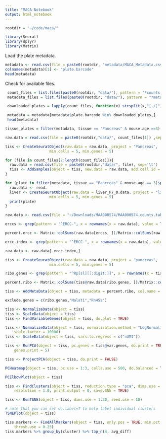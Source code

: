 ```yaml
---
title: "MACA Notebook"
output: html_notebook
---
```


```r
rootdir = "~/code/maca/"
```


```r
library(Seurat)
library(dplyr)
library(Matrix)
```

Load the plate metadata.

```r
metadata <- read.csv(file = paste0(rootdir, "metadata/MACA_Metadata.csv"), sep=",", header = TRUE)
colnames(metadata)[1] <- "plate.barcode"
head(metadata)
```

Check for available files.
```r
 count_files = list.files(paste0(rootdir, "data/"), pattern = "*counts.tab",recursive = TRUE)
 metadata_files = list.files(paste0(rootdir, "data/"), pattern = "*metadata.tab",recursive = TRUE)

 downloaded_plates = lapply(count_files, function(x) strsplit(x,"[./]")[[1]][1])

 metadata = metadata[metadata$plate.barcode %in% downloaded_plates,]
 head(metadata)
```

```r
tissue_plates = filter(metadata, tissue == "Pancreas" & mouse.age ==3)[,c('plate.barcode','tissue','subtissue','mouse.sex')]

raw.data = read.csv(file = paste0(rootdir,"data/", count_files[1]) ,sep='\t')

tiss <- CreateSeuratObject(raw.data = raw.data, project = "Pancreas", 
                    min.cells = 5, min.genes = 5)

for (file in count_files[2:length(count_files)]){
  raw.data = read.csv(file = paste0(rootdir,"data/", file), sep='\t')
  tiss <- AddSamples(object = tiss, new.data = raw.data, add.cell.id = file, do.normalize = FALSE,min.cells = 5, min.genes = 5)
}
```


```r
for (plate in filter(metadata, tissue == "Pancreas" & mouse.age == 3)$plate.barcode){
  raw.data <- read.
  liver <- CreateSeuratObject(raw.data = liver_P7_0.data, project = "liver", 
                    min.cells = 5, min.genes = 5)
  print(plate)
}
```


```r
raw.data <- read.csv(file = "~/Downloads/MAA000574/MAA000574.counts.tab",sep='\t')
```

```r
erccs <- grep(pattern = "^ERCC-", x = rownames(x = raw.data), value = TRUE)

percent.ercc <- Matrix::colSums(raw.data[erccs, ])/Matrix::colSums(raw.data)

ercc.index <- grep(pattern = "^ERCC-", x = rownames(x = raw.data), value = FALSE)

raw.data <- raw.data[-ercc.index,]
```


```r
tiss <- CreateSeuratObject(raw.data = raw.data, project = "pancreas", 
                    min.cells = 5, min.genes = 5)
```


```r

ribo.genes <- grep(pattern = "^Rp[sl][[:digit:]]", x = rownames(x = tiss@data), value = TRUE)

percent.ribo <- Matrix::colSums(tiss@raw.data[ribo.genes, ])/Matrix::colSums(tiss@raw.data)

tiss <- AddMetaData(object = tiss, metadata = percent.ribo, col.name = "percent.ribo")

exclude.genes = c(ribo.genes,"Malat1","Rn45s")
```


```r

tiss <- NormalizeData(object = tiss)
tiss <- ScaleData(object = tiss)
tiss <- FindVariableGenes(object = tiss, do.plot = TRUE)
```

```r
tiss <- NormalizeData(object = tiss, normalization.method = "LogNormalize",
    scale.factor = 10000)
tiss <- ScaleData(object = tiss, vars.to.regress = c("nUMI"))
```
```r
tiss <- RunPCA(object = tiss, pc.genes = tiss@var.genes, do.print = TRUE, pcs.print = 1:5, 
    genes.print = 5)
```

```r
tiss <- ProjectPCA(object = tiss, do.print = FALSE)
```


```r
PCHeatmap(object = tiss, pc.use = 1:3, cells.use = 500, do.balanced = TRUE, label.columns = FALSE)
```

```r
PCElbowPlot(object = tiss)
```


```r
tiss <- FindClusters(object = tiss, reduction.type = "pca", dims.use = 1:20, 
    resolution = 1.0, print.output = 0, save.SNN = TRUE)
```


```r
tiss <- RunTSNE(object = tiss, dims.use = 1:20, seed.use = 10)

```

```r
# note that you can set do.label=T to help label individual clusters
TSNEPlot(object = tiss)
```

```r
tiss.markers <- FindAllMarkers(object = tiss, only.pos = TRUE, min.pct = 0.25, 
    thresh.use = 0.25)
tiss.markers %>% group_by(cluster) %>% top_n(4, avg_diff)
```
